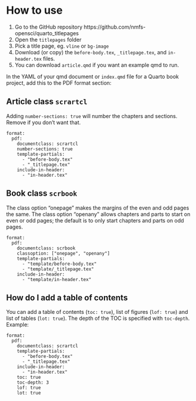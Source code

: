 # How to use  {#sec-howtouse}

1.  Go to the GitHub repository https://github.com/nmfs-opensci/quarto_titlepages
1.  Open the `titlepages` folder
2.  Pick a title page, eg. `vline` or `bg-image`
3.  Download (or copy) the `before-body.tex`, `_titlepage.tex`, and `in-header.tex` files.
4.  You can download `article.qmd` if you want an example qmd to run.

In the YAML of your qmd document or `index.qmd` file for a Quarto book project, add this to the PDF format section:

## Article class `scrartcl`

Adding `number-sections: true` will number the chapters and sections. Remove if you don't want that.

```
format:
  pdf:
    documentclass: scrartcl
    number-sections: true
    template-partials:
      - "before-body.tex"
      - "_titlepage.tex" 
    include-in-header: 
      - "in-header.tex"
```

## Book class `scrbook`

The class option "onepage" makes the margins of the even and odd pages the same. The class option "openany" allows chapters and parts to start on even or odd pages; the default is to only start chapters and parts on odd pages.

```
format:
  pdf:
    documentclass: scrbook
    classoption: ["onepage", "openany"]
    template-partials:
      - "template/before-body.tex"
      - "template/_titlepage.tex" 
    include-in-header: 
      - "template/in-header.tex"
```

## How do I add a table of contents

You can add a table of contents (`toc: true`), list of figures (`lof: true`) and list of tables (`lot: true`). The depth of the TOC is specified with `toc-depth`. Example:

```
format:
  pdf:
    documentclass: scrartcl
    template-partials:
      - "before-body.tex"
      - "_titlepage.tex" 
    include-in-header: 
      - "in-header.tex"
    toc: true
    toc-depth: 3
    lof: true
    lot: true
```



